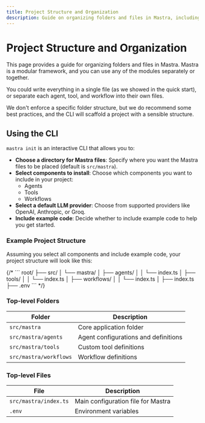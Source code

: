 ```yaml
---
title: Project Structure and Organization
description: Guide on organizing folders and files in Mastra, including best practices and recommended structures.
---
```



# Project Structure and Organization

This page provides a guide for organizing folders and files in Mastra. Mastra is a modular framework, and you can use any of the modules separately or together.

You could write everything in a single file (as we showed in the quick start), or separate each agent, tool, and workflow into their own files.

We don't enforce a specific folder structure, but we do recommend some best practices, and the CLI will scaffold a project with a sensible structure.

## Using the CLI

`mastra init` is an interactive CLI that allows you to:

- **Choose a directory for Mastra files**: Specify where you want the Mastra files to be placed (default is `src/mastra`).
- **Select components to install**: Choose which components you want to include in your project:
  - Agents
  - Tools
  - Workflows
- **Select a default LLM provider**: Choose from supported providers like OpenAI, Anthropic, or Groq.
- **Include example code**: Decide whether to include example code to help you get started.

### Example Project Structure

Assuming you select all components and include example code, your project structure will look like this:

<FileTree>
  <FileTree.Folder name="root" defaultOpen>
    <FileTree.Folder name="src" defaultOpen>
      <FileTree.Folder name="mastra" defaultOpen>
        <FileTree.Folder name="agents" defaultOpen>
          <FileTree.File name="index.ts" />
        </FileTree.Folder>
        <FileTree.Folder name="tools" defaultOpen>
          <FileTree.File name="index.ts" />
        </FileTree.Folder>
        <FileTree.Folder name="workflows" defaultOpen>
          <FileTree.File name="index.ts" />
        </FileTree.Folder>
        <FileTree.File name="index.ts" />
      </FileTree.Folder>
    </FileTree.Folder>
    <FileTree.File name=".env" />
  </FileTree.Folder>
</FileTree>
{/* 
```
root/
├── src/
│   └── mastra/
│       ├── agents/
│       │   └── index.ts
│       ├── tools/
│       │   └── index.ts
│       ├── workflows/
│       │   └── index.ts
│       ├── index.ts
├── .env
``` */}

### Top-level Folders

| Folder                 | Description                          |
| ---------------------- | ------------------------------------ |
| `src/mastra`           | Core application folder              |
| `src/mastra/agents`    | Agent configurations and definitions |
| `src/mastra/tools`     | Custom tool definitions              |
| `src/mastra/workflows` | Workflow definitions                 |

### Top-level Files

| File                  | Description                        |
| --------------------- | ---------------------------------- |
| `src/mastra/index.ts` | Main configuration file for Mastra |
| `.env`                | Environment variables              |
